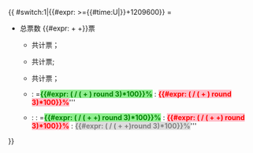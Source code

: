{{ #switch:1|{{#expr: {{CURRENTTIMESTAMP}}>={{#time:U|{{{starting time}}}}}+1209600}} =
*总票数 {{#expr: {{{support}}} + {{{oppose}}}+{{{neutral}}}}}票
**{{支持}} 共计{{{support}}}票；
**{{反对}} 共计{{{oppose}}}票;
**{{中立}} 共计{{{neutral}}}票；
**{{支持}} : {{反对}} =<span style="font-weight:bold;background:lightgreen;color:green;">{{#expr: ({{{support}}} / ({{{support}}} + {{{oppose}}}) round 3)*100}}%</span> : <span style="font-weight:bold;background:pink;color:red">{{#expr: ({{{oppose}}} / ({{{support}}} + {{{oppose}}}) round 3)*100}}%</span>'''
**{{支持}} : {{反对}} : {{中立}}=<span style="font-weight:bold;background:lightgreen;color:green;">{{#expr: ({{{support}}} / ({{{support}}} + {{{oppose}}}+{{{neutral}}}) round 3)*100}}%</span> : <span style="font-weight:bold;background:pink;color:red">{{#expr: ({{{oppose}}} / ({{{support}}} + {{{oppose}}}+{{{neutral}}}) round 3)*100}}%</span> : <span style="font-weight:bold;background:#DDDDDD;color:gray">{{#expr: ({{{neutral}}} / ({{{support}}} + {{{oppose}}}+{{{neutral}}})round 3)*100}}%</span>''' 
}}<noinclude>

<!-- ADD INTERWIKIS AND CATEGORIES TO THE DOCUMENTATION, NOT HERE THANKS -->
{{documentation}}
</noinclude>